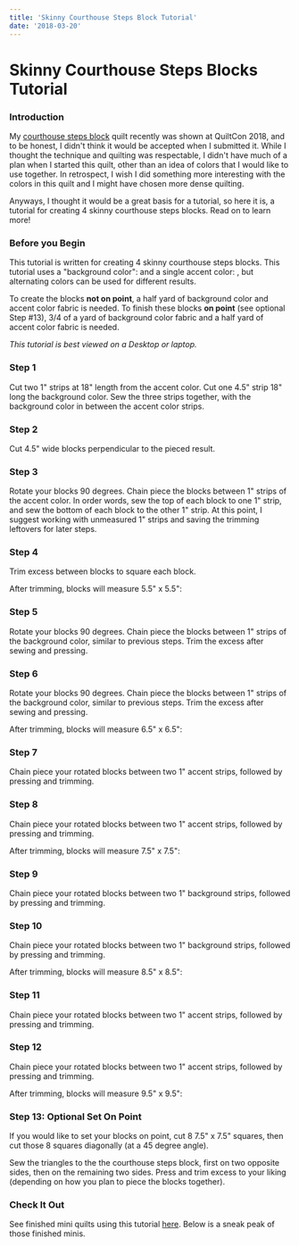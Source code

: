 ```yaml
---
title: 'Skinny Courthouse Steps Block Tutorial'
date: '2018-03-20'
---
```



# Skinny Courthouse Steps Blocks Tutorial

<script src="/custom_js/courthouse.js?x=201803"></script>

### Introduction

My [courthouse steps block](http://www.stephskardalquilts.com/quilt-april-2017/) quilt recently was shown at QuiltCon 2018, and to be honest, I didn't think it would be accepted when I submitted it. While I thought the technique and quilting was respectable, I didn't have much of a plan when I started this quilt, other than an idea of colors that I would like to use together. In retrospect, I wish I did something more interesting with the colors in this quilt and I might have chosen more dense quilting.

Anyways, I thought it would be a great basis for a tutorial, so here it is, a tutorial for creating 4 skinny courthouse steps blocks. Read on to learn more!

<BlogImage src="HB9A9628-1024x683.jpg" width={1024} height={683} />

### Before you Begin

<CourthouseSteps part="intro" />

This tutorial is written for creating 4 skinny courthouse steps blocks. This tutorial uses a "background color": and a single accent color: , but alternating colors can be used for different results.

To create the blocks **not on point**, a half yard of background color and accent color fabric is needed. To finish these blocks **on point** (see optional Step #13), 3/4 of a yard of background color fabric and a half yard of accent color fabric is needed.

_This tutorial is best viewed on a Desktop or laptop._

### Step 1

<CourthouseSteps part="step1" />

Cut two 1" strips at 18" length from the accent color. Cut one 4.5" strip 18" long the background color. Sew the three strips together, with the background color in between the accent color strips.

### Step 2

Cut 4.5" wide blocks perpendicular to the pieced result.

<CourthouseSteps part="step2" />

### Step 3

Rotate your blocks 90 degrees. Chain piece the blocks between 1" strips of the accent color. In order words, sew the top of each block to one 1" strip, and sew the bottom of each block to the other 1" strip. At this point, I suggest working with unmeasured 1" strips and saving the trimming leftovers for later steps.

<CourthouseSteps part="step3" />

### Step 4

Trim excess between blocks to square each block.

<CourthouseSteps part="step4" />

After trimming, blocks will measure 5.5" x 5.5":

<CourthouseSteps part="step4_b" />

### Step 5

Rotate your blocks 90 degrees. Chain piece the blocks between 1" strips of the background color, similar to previous steps. Trim the excess after sewing and pressing.

<CourthouseSteps part="step5" />

### Step 6

Rotate your blocks 90 degrees. Chain piece the blocks between 1" strips of the background color, similar to previous steps. Trim the excess after sewing and pressing.

<CourthouseSteps part="step6" />

After trimming, blocks will measure 6.5" x 6.5":

<CourthouseSteps part="step6_b" />

### Step 7

Chain piece your rotated blocks between two 1" accent strips, followed by pressing and trimming.

<CourthouseSteps part="step7" />

### Step 8

Chain piece your rotated blocks between two 1" accent strips, followed by pressing and trimming.

<CourthouseSteps part="step8" />

After trimming, blocks will measure 7.5" x 7.5":

<CourthouseSteps part="step8_b" />

### Step 9

Chain piece your rotated blocks between two 1" background strips, followed by pressing and trimming.

<CourthouseSteps part="step9" />

### Step 10

Chain piece your rotated blocks between two 1" background strips, followed by pressing and trimming.

<CourthouseSteps part="step10" />

After trimming, blocks will measure 8.5" x 8.5":

<CourthouseSteps part="step10_b" />

### Step 11

Chain piece your rotated blocks between two 1" accent strips, followed by pressing and trimming.

<CourthouseSteps part="step11" />

### Step 12

Chain piece your rotated blocks between two 1" accent strips, followed by pressing and trimming.

<CourthouseSteps part="step12" />

After trimming, blocks will measure 9.5" x 9.5":

<CourthouseSteps part="step12_b" />

### Step 13: Optional Set On Point

If you would like to set your blocks on point, cut 8 7.5" x 7.5" squares, then cut those 8 squares diagonally (at a 45 degree angle).

<CourthouseSteps part="step13" />

Sew the triangles to the the courthouse steps block, first on two opposite sides, then on the remaining two sides. Press and trim excess to your liking (depending on how you plan to piece the blocks together).

<CourthouseSteps part="finish" />

### Check It Out

See finished mini quilts using this tutorial [here](http://www.stephskardalquilts.com/mini-courthouse-step-blocks/). Below is a sneak peak of those finished minis.

<BlogImage src="rb0418-8-1024x715.jpg" width={1024} height={715} />
